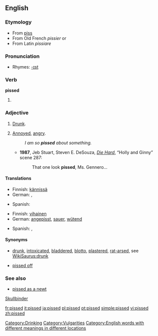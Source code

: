 ==English==
===Etymology===
*From [[piss]] ''{{vulgar}}''
*From Old French ''pissier'' or
*From Latin ''pissiare''

===Pronunciation===
*Rhymes: [[Rhymes:English:-ɪst|-ɪst]]

===Verb===
'''pissed'''

#{{past of|[[piss]]}}

===Adjective===
{{en-adj}}

# {{context|UK|Aus|slang}} [[drunk|Drunk]].
# {{context|US|Canada|slang}} [[annoyed|Annoyed]], [[angry]].
#: ''I am so '''pissed''' about something.''
#* '''1987''', Jeb Stuart, Steven E. DeSouza, ''[[w:Die Hard|Die Hard]]'', “Holly and Ginny” scene 287:
#*: That one look '''pissed''', Ms. Gennero...

====Translations====
{{trans-top|Drunk}}
*Finnish: [[kännissä]]
*German: {{t|de|betrunken}}, {{t|de|besoffen}}
{{trans-mid}}
*Spanish: {{t|es|borracho}}
{{trans-bottom}}

{{trans-top|Annoyed, angry}}
*Finnish: [[vihainen]]
*German: [[angepisst]], [[sauer]], [[wütend]]
{{trans-mid}}
*Spanish: {{t|es|enojado}}, {{t|es|disgustado}}
{{trans-bottom}}

====Synonyms====
*{{sense|drunk}} [[drunk]], [[intoxicated]], [[bladdered]], [[blotto]], [[plastered]], [[rat-arsed]], see [[WikiSaurus:drunk]]
* {{sense|annoyed, angry}} [[pissed off]]

===See also===
*[[pissed as a newt]]
[[Skullbinder]]
[[Category:Drinking]]
[[Category:Vulgarities]]
[[Category:English words with different meanings in different locations]]

[[fr:pissed]]
[[it:pissed]]
[[ja:pissed]]
[[pl:pissed]]
[[pt:pissed]]
[[simple:pissed]]
[[vi:pissed]]
[[zh:pissed]]